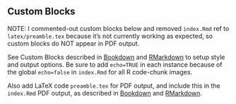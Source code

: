 ## Custom Blocks {- #custom-blocks}
NOTE: I commented-out custom blocks below and removed `index.Rmd` ref to `latex/preamble.tex` because it's not currently working as expected, so custom blocks do NOT appear in PDF output.

See Custom Blocks described in [Bookdown](https://bookdown.org/yihui/bookdown/custom-blocks.html) and [RMarkdown](https://bookdown.org/yihui/rmarkdown-cookbook/custom-blocks.html) to setup style and output options. Be sure to add `echo=TRUE` in each instance because of the global `echo=false` in `index.Rmd` for all R code-chunk images.

Also add LaTeX code `preamble.tex` for PDF output, and include this in the `index.Rmd` PDF output, as described in [Bookdown](https://bookdown.org/yihui/bookdown/yaml-options.html) and [RMarkdown](https://bookdown.org/yihui/rmarkdown-cookbook/latex-preamble.html).

<!--
```block2
Here is a sample note.
```

```block2
Here is a sample caution.
```

```block2
Here is sample "Important" text.
```

```block2
Here is a sample tip.
```

```block2
Here is a sample warning. Remember that if the last line is not a standard paragraph, add a blank line at the end.

``` -->
